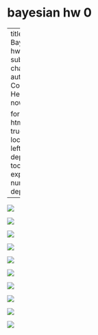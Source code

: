 # bayesian hw 0 {.unnumbered}

---
title: Bayesian hw 0
subtitle: chapter 2
author: Congyuan He
date: now

format: 
  html:
    toc: true
    toc-location: left
    toc-depth: 3
    toc-expand: 1
    number-depth: 3
---

![](images/clipboard-3007140446.png)

![](images/clipboard-1564488160.png)

![](images/clipboard-3165415051.png)

![](images/clipboard-991448674.png)

![](images/clipboard-1703534423.png)

![](images/clipboard-3494481460.png)

![](images/clipboard-59027971.png)

![](images/clipboard-677019870.png)

![](images/clipboard-2040279415.png)

![](images/clipboard-2083553355.png)
